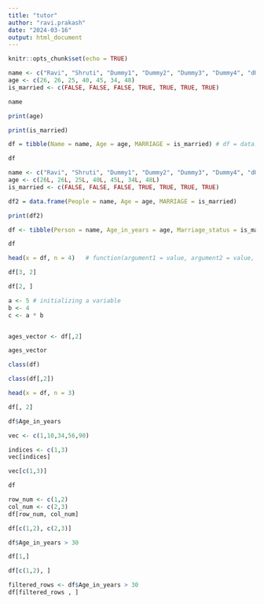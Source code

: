 ```yaml
---
title: "tutor"
author: "ravi.prakash"
date: "2024-03-16"
output: html_document
---
```


```r
knitr::opts_chunk$set(echo = TRUE)
```

```r
name <- c("Ravi", "Shruti", "Dummy1", "Dummy2", "Dummy3", "Dummy4", "dUMMY5")
age <- c(26, 26, 25, 40, 45, 34, 48)
is_married <- c(FALSE, FALSE, FALSE, TRUE, TRUE, TRUE, TRUE)
```

```r
name
```

```r
print(age)
```

```r
print(is_married)
```

```r
df = tibble(Name = name, Age = age, MARRIAGE = is_married) # df = data.frame(Name = ....)
```

```r
df
```

```r
name <- c("Ravi", "Shruti", "Dummy1", "Dummy2", "Dummy3", "Dummy4", "dUMMY5")
age <- c(26L, 26L, 25L, 40L, 45L, 34L, 48L)
is_married <- c(FALSE, FALSE, FALSE, TRUE, TRUE, TRUE, TRUE)

df2 = data.frame(People = name, Age = age, MARRIAGE = is_married)
```

```r
print(df2)
```

```r
df <- tibble(Person = name, Age_in_years = age, Marriage_status = is_married)
```

```r
df
```

```r
head(x = df, n = 4)   # function(argument1 = value, argument2 = value, ......)
```


```r
df[3, 2]
```


```r
df[2, ]
```


```r
a <- 5 # initializing a variable
b <- 4
c <- a * b
```


```r
```


```r
ages_vector <- df[,2]
```


```r
ages_vector
```


```r
class(df)
```


```r
class(df[,2])
```


```r
head(x = df, n = 3)
```


```r
df[, 2]
```


```r
df$Age_in_years
```


```r
vec <- c(1,10,34,56,90)
```


```r
indices <- c(1,3)
vec[indices]
```


```r
vec[c(1,3)]
```


```r
df
```


```r
row_num <- c(1,2)
col_num <- c(2,3)
df[row_num, col_num]
```


```r
df[c(1,2), c(2,3)]
```


```r
df$Age_in_years > 30
```


```r
df[1,]
```


```r
df[c(1,2), ]
```


```r
filtered_rows <- df$Age_in_years > 30
df[filtered_rows , ]
```





```r
```


```r
```


```r
```


```r
```
